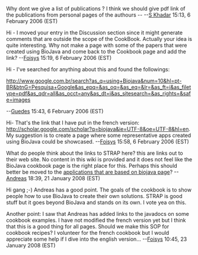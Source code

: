 Why dont we give a list of publications ? 
I think we should give pdf link of the publications from personal pages of the authours -- 
--[[User:S Khadar|S Khadar]] 15:13, 6 February 2006 (EST)

Hi - I moved your entry in the Discussion section since it might generate comments that are outside the scope of the CookBook. Actually your idea is quite interesting. Why not make a page with some of the papers that were created using BioJava and come back to the Cookbook page and add the link? --[[User:Foisys|Foisys]] 15:19, 6 February 2006 (EST)


Hi - I've searched for anything about this and found the followings:

http://www.google.com.br/search?as_q=using+Biojava&num=10&hl=pt-BR&btnG=Pesquisa+Google&as_epq=&as_oq=&as_eq=&lr=&as_ft=i&as_filetype=pdf&as_qdr=all&as_occt=any&as_dt=i&as_sitesearch=&as_rights=&safe=images

--[[User:Guedes|Guedes]] 15:43, 6 February 2006 (EST)

Hi- That's the link that I have put in the french version: http://scholar.google.com/scholar?q=biojava&ie=UTF-8&oe=UTF-8&hl=en. My suggestion is to create  a page where some representative apps created using BioJava could be showcased.
--[[User:Foisys|Foisys]] 15:58, 6 February 2006 (EST)


What do people think about the links to STRAP here?
this are links out to their web site. No content in this wiki is provided and it does not feel like the BioJava cookbook page
is the right place for this. Perhaps this should better be moved
to the [[BioJava:BioJavaInside|applications that are based on biojava page]]? --[[User:Andreas|Andreas]] 18:39, 21 January 2008 (EST)

Hi gang ;-) Andreas has a good point. The goals of the cookbook is to show people how to use BioJava to create their own solutions. STRAP is good stuff but it goes beyond BioJava and stands on its own. I vote yea on this.

Another point: I saw that Andreas has added links to the javadocs on some cookbook examples. I have not modified the french version yet but I think that this is a good thing for all pages. Should we make this SOP for cookbook recipes? I volunteer for the french cookbook but I would appreciate some help if I dive into the english version... --[[User:Foisys|Foisys]] 10:45, 23 January 2008 (EST)